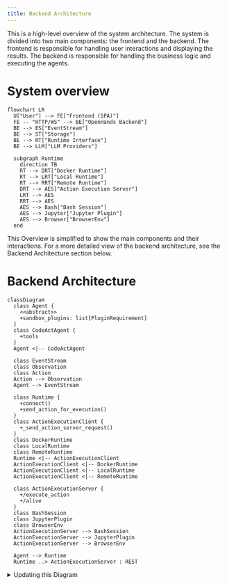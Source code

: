 ```yaml
---
title: Backend Architecture
---
```



This is a high-level overview of the system architecture. The system is divided into two main components: the frontend and the backend. The frontend is responsible for handling user interactions and displaying the results. The backend is responsible for handling the business logic and executing the agents.

# System overview

```mermaid
flowchart LR
  U["User"] --> FE["Frontend (SPA)"]
  FE -- "HTTP/WS" --> BE["OpenHands Backend"]
  BE --> ES["EventStream"]
  BE --> ST["Storage"]
  BE --> RT["Runtime Interface"]
  BE --> LLM["LLM Providers"]

  subgraph Runtime
    direction TB
    RT --> DRT["Docker Runtime"]
    RT --> LRT["Local Runtime"]
    RT --> RRT["Remote Runtime"]
    DRT --> AES["Action Execution Server"]
    LRT --> AES
    RRT --> AES
    AES --> Bash["Bash Session"]
    AES --> Jupyter["Jupyter Plugin"]
    AES --> Browser["BrowserEnv"]
  end
```

This Overview is simplified to show the main components and their interactions. For a more detailed view of the backend architecture, see the Backend Architecture section below.

# Backend Architecture


```mermaid
classDiagram
  class Agent {
    <<abstract>>
    +sandbox_plugins: list[PluginRequirement]
  }
  class CodeActAgent {
    +tools
  }
  Agent <|-- CodeActAgent

  class EventStream
  class Observation
  class Action
  Action --> Observation
  Agent --> EventStream

  class Runtime {
    +connect()
    +send_action_for_execution()
  }
  class ActionExecutionClient {
    +_send_action_server_request()
  }
  class DockerRuntime
  class LocalRuntime
  class RemoteRuntime
  Runtime <|-- ActionExecutionClient
  ActionExecutionClient <|-- DockerRuntime
  ActionExecutionClient <|-- LocalRuntime
  ActionExecutionClient <|-- RemoteRuntime

  class ActionExecutionServer {
    +/execute_action
    +/alive
  }
  class BashSession
  class JupyterPlugin
  class BrowserEnv
  ActionExecutionServer --> BashSession
  ActionExecutionServer --> JupyterPlugin
  ActionExecutionServer --> BrowserEnv

  Agent --> Runtime
  Runtime ..> ActionExecutionServer : REST
```

<details>
  <summary>Updating this Diagram</summary>
  <div>
    We maintain architecture diagrams inline with Mermaid in this MDX.

    Guidance:
    - Edit the Mermaid blocks directly (flowchart/classDiagram).
    - Quote labels and edge text for GitHub preview compatibility.
    - Keep relationships concise and reflect stable abstractions (agents, runtime client/server, plugins).
    - Verify accuracy against code:
      - openhands/runtime/impl/action_execution/action_execution_client.py
      - openhands/runtime/impl/docker/docker_runtime.py
      - openhands/runtime/impl/local/local_runtime.py
      - openhands/runtime/action_execution_server.py
      - openhands/runtime/plugins/*
    - Build docs locally or view on GitHub to confirm diagrams render.

  </div>
</details>
